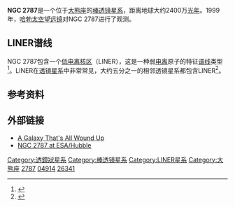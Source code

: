 {{Infobox Galaxy
| name = [[New_General_Catalogue|NGC]] 2787
| image = [[Image:NGC_2787.jpg|300px]]
| caption = [[哈勃太空望远镜|哈勃太空望远镜]]拍摄的NGC 2787
| credit= HST/[[STScI|STScI]]/[[AURA|AURA]].
| epoch = [[J2000|J2000]] 
| type = SB(r)0<sup>+</sup><ref name="ned">{{cite web
  | title=NASA/IPAC Extragalactic Database
  | work=Results for NGC 2787
  | url=http://nedwww.ipac.caltech.edu/
  | accessdate=2006-12-13
  | archive-date=2011-05-14
  | archive-url=https://web.archive.org/web/20110514100451/http://nedwww.ipac.caltech.edu/
  | dead-url=no
  }}</ref>
| ra = {{RA|09|19|18.5}}<ref name="ned" />
| dec = {{DEC|+69|12|12}}<ref name="ned" />
| dist_ly = [[1_E23_m|24 ± 4]] [[光年|Mly]] (7.5 ± 1.2 [[秒差距|Mpc]])<ref name="tonryetal2001">{{cite journal
  | author=J. L. Tonry, A. Dressler, J. P. Blakeslee, E. A. Ajhar, A. B. Fletcher, G. A. Luppino, M. R. Metzger, C. B. Moore
  | title=The SBF Survey of Galaxy Distances. IV. SBF Magnitudes, Colors, and Distances
  | journal=Astrophysical Journal
  | year=2001
  | volume=546
  | issue=2
  | pages=681–693
  | bibcode=2001ApJ...546..681T
  | doi=10.1086/318301 |arxiv = astro-ph/0011223 }}</ref>
| z = 696 ± 8 km/[[second|s]]<ref name="ned" />
| appmag_v = 11.8<ref name="ned" />
| size_v = 3′.2 × 2′.0<ref name="ned" />
| constellation name = [[大熊座|大熊座]]
| notes = barred galaxy
| names = [[Uppsala_General_Catalogue|UGC]] 4914,<ref name="ned" /> [[Principal_Galaxies_Catalogue|PGC]] 26341<ref name="ned" />
}} 

'''NGC 2787'''是一个位于[[大熊座|大熊座]]的[[棒透镜星系|棒透镜星系]]，距离地球大约2400万[[光年|光年]]。1999年，[[哈勃太空望远镜|哈勃太空望远镜]]对NGC 2787进行了观测。

==LINER谱线==
NGC 2787包含一个[[低电离核区|低电离核区]]（LINER），这是一种弱[[电离|电离]]原子的特征[[谱线|谱线]]类型<ref name="hoetal1997a">{{cite journal
  | author= L. C. Ho, A. V. Filippenko, W. L. W. Sargent
  | title=A Search for "Dwarf" Seyfert Nuclei. III. Spectroscopic Parameters and Properties of the Host Galaxies
  | journal=Astrophysical Journal Supplement
  | year=1997
  | volume=112
  | issue= 2
  | pages=315–390
  | bibcode=1997ApJS..112..315H
  | doi=10.1086/313041 |arxiv = astro-ph/9704107 }}</ref>。LINER在[[透镜星系|透镜星系]]中非常常见，大约五分之一的相邻透镜星系都包含LINER<ref name="hoetal1997b">{{cite journal
  | author= L. C. Ho, A. V. Filippenko, W. L. W. Sargent
  | title=A Search for "Dwarf" Seyfert Nuclei. V. Demographics of Nuclear Activity in Nearby Galaxies
  | journal=Astrophysical Journal
  | year=1997
  | volume=487
  | issue= 2
  | pages=568–578
  | bibcode=1997ApJ...487..568H
  | doi=10.1086/304638|arxiv = astro-ph/9704108 }}</ref>。

==参考资料==
{{reflist}}

==外部链接==
*[http://hubblesite.org/newscenter/newsdesk/archive/releases/2002/07/ A Galaxy That's All Wound Up]{{Wayback|url=http://hubblesite.org/newscenter/newsdesk/archive/releases/2002/07/ |date=20081011011924 }}
*[https://web.archive.org/web/20070115212530/http://www.spacetelescope.org/images/html/opo0207a.html NGC 2787 at ESA/Hubble]

[[Category:透鏡狀星系|Category:透鏡狀星系]]
[[Category:棒透镜星系|Category:棒透镜星系]]
[[Category:LINER星系|Category:LINER星系]]
[[Category:大熊座|Category:大熊座]]
[[Category:NGC天体|2787]]
[[Category:UGC天体|04914]]
[[Category:PGC天体|26341]]